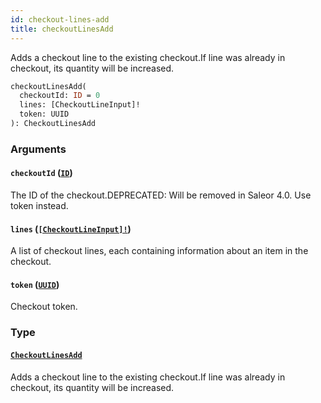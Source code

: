 ```yaml
---
id: checkout-lines-add
title: checkoutLinesAdd
---
```


Adds a checkout line to the existing checkout.If line was already in checkout, its quantity will be increased.

```graphql
checkoutLinesAdd(
  checkoutId: ID = 0
  lines: [CheckoutLineInput]!
  token: UUID
): CheckoutLinesAdd

```

### Arguments

#### `checkoutId` ([`ID`](/developer/api-reference/scalars/id.mdx))

The ID of the checkout.DEPRECATED: Will be removed in Saleor 4.0. Use token instead.

#### `lines` ([`[CheckoutLineInput]!`](/developer/api-reference/inputs/checkout-line-input.mdx))

A list of checkout lines, each containing information about an item in the checkout.

#### `token` ([`UUID`](/developer/api-reference/scalars/uuid.mdx))

Checkout token.

### Type

#### [`CheckoutLinesAdd`](/developer/api-reference/objects/checkout-lines-add.mdx)

Adds a checkout line to the existing checkout.If line was already in checkout, its quantity will be increased.
